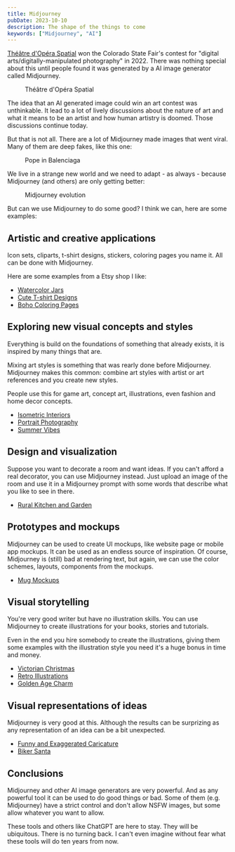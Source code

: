 ```yaml
---
title: Midjourney
pubDate: 2023-10-10
description: The shape of the things to come
keywords: ["Midjourney", "AI"]
---
```


[Théâtre d'Opéra Spatial](https://en.wikipedia.org/wiki/Th%C3%A9%C3%A2tre_d%27Op%C3%A9ra_Spatial) won the Colorado State Fair's contest for "digital arts/digitally-manipulated photography" in 2022. 
There was nothing special about this until people found it was generated by a AI image generator called Midjourney.


<figure>
  <Picture
    src={import("./space-opera.jpg")}
    widths={[480, 800]}
    formats={["webp"]}
    sizes="(max-width: 600px) 480px, 800px"
    alt="Théâtre d'Opéra Spatial"
  />
  <figcaption>Théâtre d'Opéra Spatial</figcaption>
</figure>

The idea that an AI generated image could win an art contest was unthinkable. It lead to a lot of lively discussions about the nature of art and what it means to be an artist and how human artistry is doomed. Those discussions continue today.

But that is not all. There are a lot of Midjourney made images that went viral. Many of them are deep fakes, like this one:

<figure>
  <Picture
    src={import("./balenciaga.jpg")}
    widths={[480, 800]}
    formats={["webp"]}
    sizes="(max-width: 600px) 480px, 800px"
    alt="Pope in Balenciaga"
  />
  <figcaption>Pope in Balenciaga</figcaption>
</figure>

We live in a strange new world and we need to adapt - as always - because Midjourney (and others) are only getting better:
<figure>
  <Picture
    src={import("./evolution.jpg")}
    widths={[480, 800]}
    formats={["webp"]}
    sizes="(max-width: 600px) 480px, 800px"
    alt="Midjourney evolution"
  />
  <figcaption>Midjourney evolution</figcaption>
</figure>

But can we use Midjourney to do some good? I think we can, here are some examples:

## Artistic and creative applications
Icon sets, cliparts, t-shirt designs, stickers, coloring pages you name it. All can be done with Midjourney. 

Here are some examples from a Etsy shop I like:
* [Watercolor Jars](https://www.etsy.com/listing/1498745820/watercolor-jars-midjourney-prompt?click_key=9d58b39735c0b2685c49c3d05fb4f281abb410d9%3A1498745820&click_sum=cdbbfd2a&ref=shop_home_active_24&crt=1&sts=1)
* [Cute T-shirt Designs ](https://www.etsy.com/listing/1478260658/cute-t-shirt-designs-midjourney-prompts?click_key=623a253e13de4b415591002f4247481726d14088%3A1478260658&click_sum=0dcdd390&ref=shop_home_active_6&crt=1&sts=1)
* [Boho Coloring Pages](https://www.etsy.com/listing/1470251094/boho-coloring-pages-midjourney-prompt-ai?click_key=036c9bd798cb22fe98c9789a42e7857e2512bfe1%3A1470251094&click_sum=05bb4d77&ref=shop_home_active_2&crt=1&sts=1)


## Exploring new visual concepts and styles
Everything is build on the foundations of something that already exists, it is inspired by many things that are. 

Mixing art styles is something that was rearly done before Midjourney. Midjourney makes this common: combine art styles with 
artist or art references and you create new styles.

People use this for game art, concept art, illustrations, even fashion and home decor concepts.

* [Isometric Interiors](https://www.etsy.com/listing/1549463811/midjourney-prompt-for-isometric?click_key=a821d38365c2e9a4cab0fce34eab7e49ab22b2ea%3A1549463811&click_sum=f0197a9a&ga_search_query=game&ref=shop_items_search_2&sts=1)
* [Portrait Photography](https://www.etsy.com/listing/1507790638/professional-midjourney-prompt-for?click_key=7b7af45a787492a17e2dfdd069fd43d0f4f7844e%3A1507790638&click_sum=0af900ea&ref=shop_home_active_4&crt=1&sts=1)
* [Summer Vibes](https://www.etsy.com/listing/1486330051/ai-professional-midjourney-prompt-high?click_key=300c7ac47aa183492f8bb9b76ca6b8e561c79655%3A1486330051&click_sum=e8aa5da2&ref=shop_home_active_23&crt=1&sts=1)

## Design and visualization
Suppose you want to decorate a room and want ideas. If you can't afford a real decorator, you can use Midjourney instead.
Just upload an image of the room and use it in a Midjourney prompt with some words that describe what you like to see in there.

* [Rural Kitchen and Garden](https://www.etsy.com/listing/1491043285/midjourney-prompts-for-watercolor?click_key=821a283de43df5a16b3c19ac116b0ad3b69338fa%3A1491043285&click_sum=c0cf29db&ref=shop_home_active_1&crt=1&sts=1)

## Prototypes and mockups
Midjourney can be used to create UI mockups, like website page or mobile app mockups. 
It can be used as an endless source of inspiration. Of course, Midjourney is (still) bad at rendering text, but again, we 
can use the color schemes, layouts, components from the mockups.

* [Mug Mockups](https://www.etsy.com/listing/1479988232/professional-midjourney-prompt-mug?click_key=b18293c146254971aa479c1d6d5cd038bab22705%3A1479988232&click_sum=fe33b12c&ga_search_query=mockup&ref=shop_items_search_1&sts=1)

## Visual storytelling
You're very good writer but have no illustration skills. You can use Midjourney to create illustrations for your books, stories and tutorials.

Even in the end you hire somebody to create the illustrations, giving them some examples with the illustration style you need it's a huge bonus in time and money. 

* [Victorian Christmas](https://www.etsy.com/listing/1582622263/victorian-christmas-midjourney-prompt?click_key=ba38ce97a2fadd2521fe21fa61ca612ab4640cc8%3A1582622263&click_sum=e0bc3b65&ref=shop_home_active_19&crt=1&sts=1)
* [Retro Illustrations](https://www.etsy.com/listing/1494934056/midjourney-prompt-for-retro?click_key=f34baf127a233e5f7843178007d8eede7ebb39ca%3A1494934056&click_sum=22eac892&ref=shop_home_active_25&crt=1&sts=1)
* [Golden Age Charm](https://www.etsy.com/listing/1496724346/golden-age-charm-midjourney-prompts-for?click_key=f9cf3fa0019ed8670806e83f154950319853f49f%3A1496724346&click_sum=537fae20&ref=shop_home_active_26&sts=1)

## Visual representations of ideas
Midjourney is very good at this. Although the results can be surprizing as any representation of an idea can be a bit unexpected.

* [Funny and Exaggerated Caricature](https://www.etsy.com/listing/1557483961/midjourney-prompt-for-funny-and?click_key=94a91ef2c8ed42420034b423f57eb72ee34caa6c%3A1557483961&click_sum=2391b489&ga_search_query=funny&ref=shop_items_search_2&crt=1&sts=1)
* [Biker Santa](https://www.etsy.com/listing/1566340566/biker-santa-claus-t-shirt-design?click_key=24194428aa7d5d34242d555fa4681f2aa4215377%3A1566340566&click_sum=71e4f607&ga_search_query=funny&ref=shop_items_search_1&crt=1&sts=1)


## Conclusions
Midjourney and other AI image generators are very powerful. And as any powerful tool it can be used to do good things or bad.
Some of them (e.g. Midjourney) have a strict control and don't allow NSFW images, but some allow whatever you want to allow.

These tools and others like ChatGPT are here to stay. They will be ubiquitous. There is no turning back. I can't even imagine 
without fear what these tools will do ten years from now.







